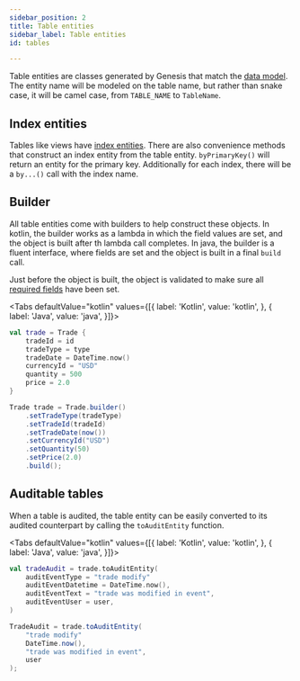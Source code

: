 ```yaml
---
sidebar_position: 2
title: Table entities
sidebar_label: Table entities
id: tables

---
```


Table entities are classes generated by Genesis that match the [data model](/creating-applications/defining-your-application/data-model/tables/tables/). The entity
name will be modeled on the table name, but rather than snake case, it will be camel case, from `TABLE_NAME` to 
`TableName`.

## Index entities

Tables like views have [index entities](../indices). There are also convenience methods that construct an
index entity from the table entity. `byPrimaryKey()` will return an entity for the primary key. Additionally for each
index, there will be a `by...()` call with the index name.

## Builder

All table entities come with builders to help construct these objects. In kotlin, the builder works as a lambda in 
which the field values are set, and the object is built after th lambda call completes. In java, the builder is a fluent 
interface, where fields are set and the object is built in a final `build` call. 

Just before the object is built, the object is validated to make sure all [required fields](../../../concepts/data-structure/tables/#fields) have been
set.

<Tabs defaultValue="kotlin" values={[{ label: 'Kotlin', value: 'kotlin', }, { label: 'Java', value: 'java', }]}>
<TabItem value="kotlin">

```kotlin
val trade = Trade {
    tradeId = id
    tradeType = type
    tradeDate = DateTime.now()
    currencyId = "USD"
    quantity = 500
    price = 2.0
}
```
</TabItem>
<TabItem value="java">

```java
Trade trade = Trade.builder()
    .setTradeType(tradeType)
    .setTradeId(tradeId)
    .setTradeDate(now())
    .setCurrencyId("USD")
    .setQuantity(50)
    .setPrice(2.0)
    .build();
```
</TabItem>
</Tabs>

## Auditable tables

When a table is audited, the table entity can be easily converted to its audited counterpart by calling the
`toAuditEntity` function.

<Tabs defaultValue="kotlin" values={[{ label: 'Kotlin', value: 'kotlin', }, { label: 'Java', value: 'java', }]}>
<TabItem value="kotlin">

```kotlin
val tradeAudit = trade.toAuditEntity(
    auditEventType = "trade modify"
    auditEventDatetime = DateTime.now(),
    auditEventText = "trade was modified in event",
    auditEventUser = user,
)
```
</TabItem>
<TabItem value="java">

```java
TradeAudit = trade.toAuditEntity(
    "trade modify"
    DateTime.now(),
    "trade was modified in event",
    user
);
```
</TabItem>
</Tabs>
